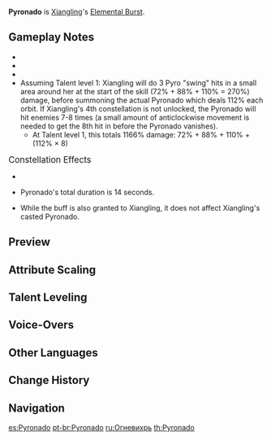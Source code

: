 {{Talent Infobox
|image         = Talent Pyronado.png
|character     = Xiangling
|type          = Elemental Burst
|info          = Displaying her mastery over both fire and polearms, Xiangling sends a Pyronado whirling around her. The Pyronado will move with your character for the ability's duration, dealing {{Color|Pyro DMG}} to all opponents in its path.
|energyCost    = 80
|CD            = 20s
|duration      = 10s
|attr1         = 1-Hit Swing DMG
|value1        = 72-162%
|attr2         = 2-Hit Swing DMG
|value2        = 88-198%
|attr3         = 3-Hit Swing DMG
|value3        = 110-247%
|attr4         = Pyronado DMG
|value4        = 112-252%
|utility1      = AoE
|utility2      = Effects Retained Character Fallen
|scale_att1    = ATK
}}
{{Description|There will never be enough heat. Never.}}
'''Pyronado''' is [[Xiangling]]'s [[Elemental Burst]].

==Gameplay Notes==
* {{TalentNote|snapshot|Pyronado DMG|character=Xiangling|snapshottime=at the third swing during casting}}
* {{TalentNote|icd|Swing DMG}}
* {{TalentNote|icd|Pyronado DMG|0}}
* Assuming Talent level 1: Xiangling will do 3 Pyro "swing" hits in a small area around her at the start of the skill (72% + 88% + 110% = 270%) damage, before summoning the actual Pyronado which deals 112% each orbit. If Xiangling's 4th constellation is not unlocked, the Pyronado will hit enemies 7-8 times (a small amount of anticlockwise movement is needed to get the 8th hit in before the Pyronado vanishes).
** At Talent level 1, this totals 1166% damage: 72% + 88% + 110% + (112% × 8)

;<big>Constellation Effects</big>
* {{TalentNote|constellation|3|Deepfry}}
* {{TalentNote|constellation|4|Slowbake}} Pyronado's total duration is 14 seconds.
* {{TalentNote|constellation|6|Condensed Pyronado}} While the buff is also granted to Xiangling, it does not affect Xiangling's casted Pyronado.

==Preview==
{{Preview
|file    = Pyronado Preview
}}
{{clr}}

==Attribute Scaling==
{{Talent Scaling
|talentType=Elemental Burst
|levels=14
|order=1-hitswingdmg,2-hitswingdmg,3-hitswingdmg,pyronadodmg,duration,cd,energycost
|titles=1-Hit Swing DMG (%),2-Hit Swing DMG (%),3-Hit Swing DMG (%),Pyronado DMG (%),Duration,CD,Energy Cost
|1-hitswingdmg_1=72
|1-hitswingdmg_2=77.4
|1-hitswingdmg_3=82.8
|1-hitswingdmg_4=90
|1-hitswingdmg_5=95.4
|1-hitswingdmg_6=100.8
|1-hitswingdmg_7=108
|1-hitswingdmg_8=115.2
|1-hitswingdmg_9=122.4
|1-hitswingdmg_10=129.6
|1-hitswingdmg_11=136.8
|1-hitswingdmg_12=144
|1-hitswingdmg_13=153
|1-hitswingdmg_14=162
|2-hitswingdmg_1=88
|2-hitswingdmg_2=94.6
|2-hitswingdmg_3=101.2
|2-hitswingdmg_4=110
|2-hitswingdmg_5=116.6
|2-hitswingdmg_6=123.2
|2-hitswingdmg_7=132
|2-hitswingdmg_8=140.8
|2-hitswingdmg_9=149.6
|2-hitswingdmg_10=158.4
|2-hitswingdmg_11=167.2
|2-hitswingdmg_12=176
|2-hitswingdmg_13=187
|2-hitswingdmg_14=198
|3-hitswingdmg_1=109.6
|3-hitswingdmg_2=117.82
|3-hitswingdmg_3=126.04
|3-hitswingdmg_4=137
|3-hitswingdmg_5=145.22
|3-hitswingdmg_6=153.44
|3-hitswingdmg_7=164.4
|3-hitswingdmg_8=175.36
|3-hitswingdmg_9=186.32
|3-hitswingdmg_10=197.28
|3-hitswingdmg_11=208.24
|3-hitswingdmg_12=219.2
|3-hitswingdmg_13=232.9
|3-hitswingdmg_14= 247
|pyronadodmg_1=112
|pyronadodmg_2=120.4
|pyronadodmg_3=128.8
|pyronadodmg_4=140
|pyronadodmg_5=148.4
|pyronadodmg_6=156.8
|pyronadodmg_7=168
|pyronadodmg_8=179.2
|pyronadodmg_9=190.4
|pyronadodmg_10=201.6
|pyronadodmg_11=212.8
|pyronadodmg_12=224
|pyronadodmg_13=238
|pyronadodmg_14= 252
|duration=10s
|cd=20s
|energycost=80
}}

==Talent Leveling==
{{Talent Upgrade|Xiangling}}

==Voice-Overs==
{{Talent VO}}

==Other Languages==
{{Other Languages
|en      = Pyronado
|zhs     = 旋火轮
|zhs_rm  = Xuán Huǒ Lún
|zht     = 旋火輪
|zht_rm  = Xuán Huǒ Lún
|zh_tl   = Spinning Fire Wheel
|ja      = 旋火輪
|ja_rm   = Senkarin{{Assumed}}
|ja_tl   = 
|ko      = 화륜
|ko_rm   = Hwaryun
|ko_tl   = Fire Wheel
|es      = Pyronado
|fr      = Pyrotation
|fr_tl   = Pyrotation
|ru      = Огневихрь
|ru_tl   = Pyronado
|th      = Pyronado
|vi      = Bánh Xe Lửa
|vi_tl   = Fire Wheel
|de      = Feuerrad
|de_tl   = Fire Wheel
|id      = Pyronado
|pt      = Pyronado
}}

==Change History==
{{Change History|1.0}}

==Navigation==
{{Talent Navbox|Xiangling}}

[[es:Pyronado]]
[[pt-br:Pyronado]]
[[ru:Огневихрь]]
[[th:Pyronado]]